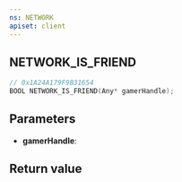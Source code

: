 ```yaml
---
ns: NETWORK
apiset: client
---
```

## NETWORK_IS_FRIEND

```c
// 0x1A24A179F9B31654
BOOL NETWORK_IS_FRIEND(Any* gamerHandle);
```


## Parameters
* **gamerHandle**:

## Return value